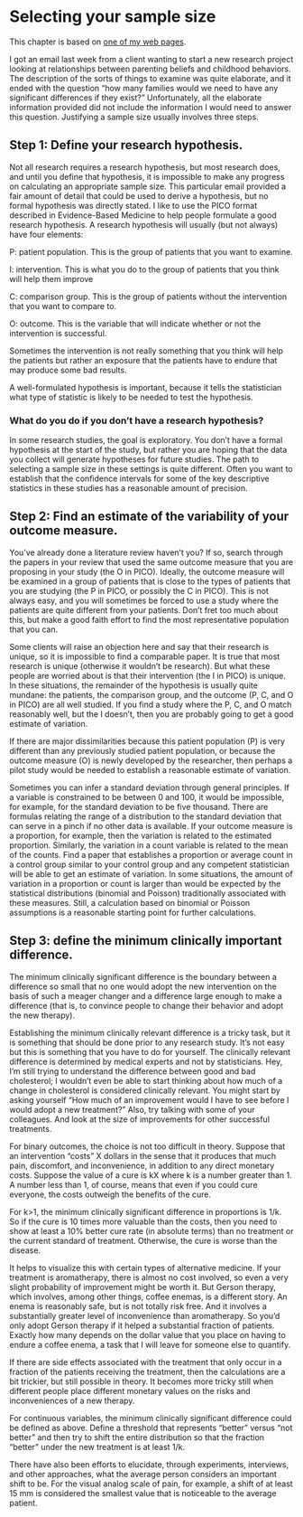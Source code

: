 # Selecting your sample size

This chapter is based on [one of my web pages][ref-simon-2010].

[ref-simon-2010]: http://www.new.pmean.com/chapter-sample-size/

I got an email last week from a client wanting to start a new research project looking at relationships between parenting beliefs and childhood behaviors. The description of the sorts of things to examine was quite elaborate, and it ended with the question "how many families would we need to have any significant differences if they exist?" Unfortunately, all the elaborate information provided did not include the information I would need to answer this question. Justifying a sample size usually involves three steps.

## Step 1: Define your research hypothesis.

Not all research requires a research hypothesis, but most research does, and until you define that hypothesis, it is impossible to make any progress on calculating an appropriate sample size. This particular email provided a fair amount of detail that could be used to derive a hypothesis, but no formal hypothesis was directly stated. I like to use the PICO format described in Evidence-Based Medicine to help people formulate a good research hypothesis. A research hypothesis will usually (but not always) have four elements:

P: patient population. This is the group of patients that you want to examine.

I: intervention. This is what you do to the group of patients that you think will help them improve

C: comparison group. This is the group of patients without the intervention that you want to compare to.

O: outcome. This is the variable that will indicate whether or not the intervention is successful.

Sometimes the intervention is not really something that you think will help the patients but rather an exposure that the patients have to endure that may produce some bad results.

A well-formulated hypothesis is important, because it tells the statistician what type of statistic is likely to be needed to test the hypothesis.

### What do you do if you don't have a research hypothesis?

In some research studies, the goal is exploratory. You don't have a formal hypothesis at the start of the study, but rather you are hoping that the data you collect will generate hypotheses for future studies. The path to selecting a sample size in these settings is quite different. Often you want to establish that the confidence intervals for some of the key descriptive statistics in these studies has a reasonable amount of precision.

## Step 2: Find an estimate of the variability of your outcome measure.

You've already done a literature review haven't you? If so, search through the papers in your review that used the same outcome measure that you are proposing in your study (the O in PICO). Ideally, the outcome measure will be examined in a group of patients that is close to the types of patients that you are studying (the P in PICO, or possibly the C in PICO). This is not always easy, and you will sometimes be forced to use a study where the patients are quite different from your patients. Don't fret too much about this, but make a good faith effort to find the most representative population that you can.

Some clients will raise an objection here and say that their research is unique, so it is impossible to find a comparable paper. It is true that most research is unique (otherwise it wouldn't be research). But what these people are worried about is that their intervention (the I in PICO) is unique. In these situations, the remainder of the hypothesis is usually quite mundane: the patients, the comparison group, and the outcome (P, C, and O in PICO) are all well studied. If you find a study where the P, C, and O match reasonably well, but the I doesn't, then you are probably going to get a good estimate of variation.

If there are major dissimilarities because this patient population (P) is very different than any previously studied patient population, or because the outcome measure (O) is newly developed by the researcher, then perhaps a pilot study would be needed to establish a reasonable estimate of variation.

Sometimes you can infer a standard deviation through general principles. If a variable is constrained to be between 0 and 100, it would be impossible, for example, for the standard deviation to be five thousand. There are formulas relating the range of a distribution to the standard deviation that can serve in a pinch if no other data is available. If your outcome measure is a proportion, for example, then the variation is related to the estimated proportion. Similarly, the variation in a count variable is related to the mean of the counts. Find a paper that establishes a proportion or average count in a control group similar to your control group and any competent statistician will be able to get an estimate of variation. In some situations, the amount of variation in a proportion or count is larger than would be expected by the statistical distributions (binomial and Poisson) traditionally associated with these measures. Still, a calculation based on binomial or Poisson assumptions is a reasonable starting point for further calculations.

## Step 3: define the minimum clinically important difference.

The minimum clinically significant difference is the boundary between a difference so small that no one would adopt the new intervention on the basis of such a meager changer and a difference large enough to make a difference (that is, to convince people to change their behavior and adopt the new therapy).

Establishing the minimum clinically relevant difference is a tricky task, but it is something that should be done prior to any research study. It's not easy but this is something that you have to do for yourself. The clinically relevant difference is determined by medical experts and not by statisticians. Hey, I'm still trying to understand the difference between good and bad cholesterol; I wouldn't even be able to start thinking about how much of a change in cholesterol is considered clinically relevant. You might start by asking yourself "How much of an improvement would I have to see before I would adopt a new treatment?" Also, try talking with some of your colleagues. And look at the size of improvements for other successful treatments.

For binary outcomes, the choice is not too difficult in theory. Suppose that an intervention "costs" X dollars in the sense that it produces that much pain, discomfort, and inconvenience, in addition to any direct monetary costs. Suppose the value of a cure is kX where k is a number greater than 1. A number less than 1, of course, means that even if you could cure everyone, the costs outweigh the benefits of the cure.

For k\>1, the minimum clinically significant difference in proportions is 1/k. So if the cure is 10 times more valuable than the costs, then you need to show at least a 10% better cure rate (in absolute terms) than no treatment or the current standard of treatment. Otherwise, the cure is worse than the disease.

It helps to visualize this with certain types of alternative medicine. If your treatment is aromatherapy, there is almost no cost involved, so even a very slight probability of improvement might be worth it. But Gerson therapy, which involves, among other things, coffee enemas, is a different story. An enema is reasonably safe, but is not totally risk free. And it involves a substantially greater level of inconvenience than aromatherapy. So you'd only adopt Gerson therapy if it helped a substantial fraction of patients. Exactly how many depends on the dollar value that you place on having to endure a coffee enema, a task that I will leave for someone else to quantify.

If there are side effects associated with the treatment that only occur in a fraction of the patients receiving the treatment, then the calculations are a bit trickier, but still possible in theory. It becomes more tricky still when different people place different monetary values on the risks and inconveniences of a new therapy.

For continuous variables, the minimum clinically significant difference could be defined as above. Define a threshold that represents "better" versus "not better" and then try to shift the entire distribution so that the fraction "better" under the new treatment is at least 1/k.

There have also been efforts to elucidate, through experiments, interviews, and other approaches, what the average person considers an important shift to be. For the visual analog scale of pain, for example, a shift of at least 15 mm is considered the smallest value that is noticeable to the average patient.
